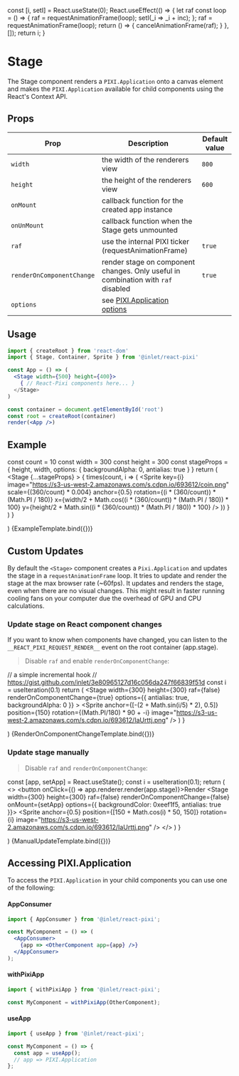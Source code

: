 
<Meta title="Stage" />


  const [i, setI] = React.useState(0);
  React.useEffect(() => {
    let raf
    const loop = () => {
      raf = requestAnimationFrame(loop);
      setI(_i => _i + inc);
    };
    raf = requestAnimationFrame(loop);
    return () => {
      cancelAnimationFrame(raf);
    }
  }, []);
  return i;
}


# Stage

The Stage component renders a `PIXI.Application` onto a canvas element and makes the `PIXI.Application` available for child components using the React's Context API.

## Props

| Prop  | Description | Default value |
| ------------- | ------------- | ------------- |
| `width`  | the width of the renderers view  | `800` |
| `height`  | the height of the renderers view  | `600` |
| `onMount`  | callback function for the created app instance  | |
| `onUnMount`  | callback function when the Stage gets unmounted  | |
| `raf`  | use the internal PIXI ticker (requestAnimationFrame)  | `true` |
| `renderOnComponentChange` |  render stage on component changes. Only useful in combination with `raf` disabled | `true` |
| `options` | see [PIXI.Application options](https://pixijs.download/release/docs/PIXI.Application.html) | |

## Usage

```jsx
import { createRoot } from 'react-dom'
import { Stage, Container, Sprite } from '@inlet/react-pixi'

const App = () => (
  <Stage width={500} height={400}>
    { // React-Pixi components here... }
  </Stage>
)

const container = document.getElementById('root')
const root = createRoot(container)
render(<App />)
```

## Example

  const count = 10
  const width = 300
  const height = 300
  const stageProps = {
    height,
    width,
    options: {
      backgroundAlpha: 0,
      antialias: true
    }
  }
  return (
    <Stage
      {...stageProps}
    >
      {
        times(count, i => (
          <Sprite key={i}
                  image="https://s3-us-west-2.amazonaws.com/s.cdpn.io/693612/coin.png"
                  scale={(360/count) * 0.004}
                  anchor={0.5}
                  rotation={(i * (360/count)) * (Math.PI / 180)}
                  x={width/2 + Math.cos((i * (360/count)) * (Math.PI / 180)) * 100}
                  y={height/2 + Math.sin((i * (360/count)) * (Math.PI / 180)) * 100}  />
        ))
      }
    </Stage>
  )
}

  <Example />
)

<Canvas>
  <Story name="example">{ExampleTemplate.bind({})}</Story>
</Canvas>

## Custom Updates

By default the `<Stage>` component creates a `Pixi.Application` and updates the stage in a `requestAnimationFrame` loop.
It tries to update and render the stage at the max browser rate (~60fps).
It updates and renders the stage, even when there are no visual changes.
This might result in faster running cooling fans on your computer due the overhead of GPU and CPU calculations.

### Update stage on React component changes

If you want to know when components have changed, you can listen to the `__REACT_PIXI_REQUEST_RENDER__` event on the root container (app.stage).

> Disable `raf` and enable `renderOnComponentChange`:

   // a simple incremental hook
   // https://gist.github.com/inlet/3e80965127d16c056da247f66839f51d
   const i = useIteration(0.1)
   return (
     <Stage
       width={300}
       height={300}
       raf={false}
       renderOnComponentChange={true}
       options={{ antialias: true, backgroundAlpha: 0 }}
     >
       <Sprite
         anchor={[-(2 + Math.sin(i/5) * 2), 0.5]}
         position={150}
         rotation={(Math.PI/180) * 90 + -i}
         image="https://s3-us-west-2.amazonaws.com/s.cdpn.io/693612/IaUrttj.png"
       />
     </Stage>
  )
}

  <RenderOnComponentChange />
)

<Canvas>
  <Story name="renderOnComponentChange">
    {RenderOnComponentChangeTemplate.bind({})}
  </Story>
</Canvas>


### Update stage manually

> Disable `raf` and `renderOnComponentChange`:

  const [app, setApp] = React.useState();
  const i = useIteration(0.1);
  return (
    <>
      <button onClick={() => app.renderer.render(app.stage)}>Render</button>
      <Stage
        width={300}
        height={300}
        raf={false}
        renderOnComponentChange={false}
        onMount={setApp}
        options={{ backgroundColor: 0xeef1f5, antialias: true }}>
        <Sprite
            anchor={0.5}
            position={[150 + Math.cos(i) * 50, 150]}
            rotation={i}
            image="https://s3-us-west-2.amazonaws.com/s.cdpn.io/693612/IaUrttj.png"
        />
      </Stage>
    </>
  )
}

  <ManualUpdate />
)

<Canvas>
  <Story name="manualUpdate">
    {ManualUpdateTemplate.bind({})}
  </Story>
</Canvas>

## Accessing PIXI.Application

To access the `PIXI.Application` in your child components you can use one of the following:

#### AppConsumer

```jsx
import { AppConsumer } from '@inlet/react-pixi';

const MyComponent = () => (
  <AppConsumer>
    {app => <OtherComponent app={app} />}
  </AppConsumer>
);
```

#### withPixiApp

```jsx
import { withPixiApp } from '@inlet/react-pixi';

const MyComponent = withPixiApp(OtherComponent);
```

#### useApp

```jsx
import { useApp } from '@inlet/react-pixi';

const MyComponent = () => {
  const app = useApp();
  // app => PIXI.Application
};
```
